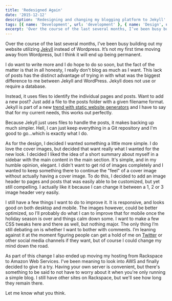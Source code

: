 ```yaml
---
title: 'Redesigned Again'
date: '2015-12-12'
description: 'Redesigning and changing my blogging platform to Jekyll'
tags: [{ name: 'Development', url: 'development' }, { name: 'Design', url: 'design' }, { name: 'Blogging', url: 'blogging' }]
excerpt: 'Over the course of the last several months, I’ve been busy building out my website utilizing Jekyll instead of Wordpress. It’s not my first time moving away from Wordpress, but I think it will end up being permanent.'
---
```


Over the course of the last several months, I’ve been busy building out my website utilizing <a href="https://jekyllrb.com/" target="_blank" rel="noopener">Jekyll</a> instead of Wordpress. It’s not my first time moving away from Wordpress, but I think it will end up being permanent.

I do want to write more and I do hope to do so soon, but the fact of the matter is that in all honesty, I really don't blog as much as I want. This lack of posts has the distinct advantage of trying in with what was the biggest difference to me between Jekyll and WordPress. Jekyll does not use or require a database.

Instead, it uses files to identify the individual pages and posts. Want to add a new post? Just add a file to the posts folder with a given filename format. Jekyll is part of a new <a href="http://www.smashingmagazine.com/2015/11/modern-static-website-generators-next-big-thing/" target="_blank" rel="noopener">trend with static website generators</a> and I have to say that for my current needs, this works out perfectly.

Because Jekyll just uses files to handle the posts, it makes backing up much simpler. Hell, I can just keep everything in a Git repository and I'm good to go...which is exactly what I do.

As for the design, I decided I wanted something a little more simple. I do love the cover images, but decided that want really what I wanted for the new look. I decided I liked the idea of a short summary about myself in a sidebar with the main content in the main section. It's simple, and in my humble opinion, elegant. I didn't want to get rid of images completely and I wanted to keep something there to continue the "feel" of a cover image without actually having a cover image. To do this, I decided to add an image header to pages and posts that was easily able to be customized, but yet still compelling. I actually like it because I can change it between a 1, 2 or 3 image header very easily.

I still have a few things I want to do to improve it. It is responsive, and looks good on both desktop and mobile. The images however, could be better optimized, so I’ll probably do what I can to improve that for mobile once the holiday season is over and things calm down some. I want to make a few CSS tweaks here and there as well, but nothing major. The only thing I’m still debating on is whether I want to bother with comments. I’m leaning against it at the moment figuring people can get a hold of me on <a href="https://www.twitter.com/kpwags" target="_blank" rel="noopener">Twitter</a> or other social media channels if they want, but of course I could change my mind down the road.

As part of this change I also ended up moving my hosting from Rackspace to Amazon Web Services. I've been meaning to look into AWS and finally decided to give it a try. Having your own server is convenient, but there's something to be said to not have to worry about it when you're only running a simple blog. I still have other sites on Rackspace, but we'll see how long they remain there.

Let me know what you think.
